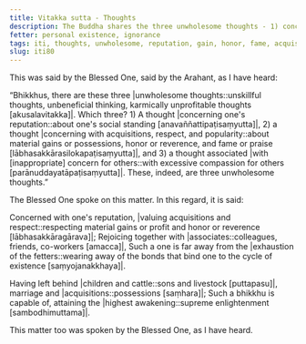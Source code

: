 ```yaml
---
title: Vitakka sutta - Thoughts
description: The Buddha shares the three unwholesome thoughts - 1) concerning one's reputation, 2) concerning acquisitions, respect, and popularity, and 3) associated with inappropriate concern for others.
fetter: personal existence, ignorance
tags: iti, thoughts, unwholesome, reputation, gain, honor, fame, acquisitions, respect, popularity, compassion, iti50-99
slug: iti80
---
```


This was said by the Blessed One, said by the Arahant, as I have heard:

“Bhikkhus, there are these three |unwholesome thoughts::unskillful thoughts, unbeneficial thinking, karmically unprofitable thoughts [akusalavitakka]|. Which three? 1) A thought |concerning one's reputation::about one's social standing [anavaññattipaṭisaṃyutta]|, 2) a thought |concerning with acquisitions, respect, and popularity::about material gains or possessions, honor or reverence, and fame or praise [lābhasakkārasilokapaṭisaṃyutta]|, and 3) a thought associated |with [inappropriate] concern for others::with excessive compassion for others [parānuddayatāpaṭisaṃyutta]|. These, indeed, are three unwholesome thoughts.”

The Blessed One spoke on this matter. In this regard, it is said:

Concerned with one's reputation,
|valuing acquisitions and respect::respecting material gains or profit and honor or reverence [lābhasakkāragārava]|;
Rejoicing together with |associates::colleagues, friends, co-workers [amacca]|,
Such a one is far away from the |exhaustion of the fetters::wearing away of the bonds that bind one to the cycle of existence [saṃyojanakkhaya]|.

Having left behind |children and cattle::sons and livestock [puttapasu]|,
marriage and |acquisitions::possessions [saṃhara]|;
Such a bhikkhu is capable of,
attaining the |highest awakening::supreme enlightenment [sambodhimuttama]|.

This matter too was spoken by the Blessed One, as I have heard.